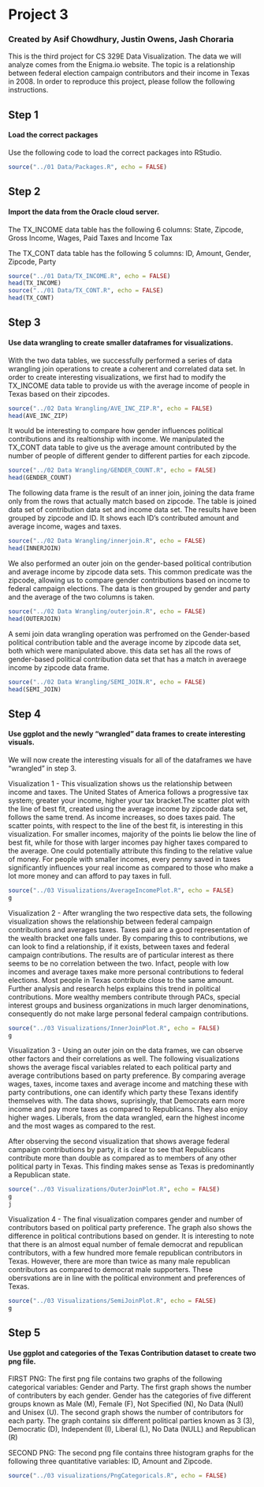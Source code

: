 # Project 3
### Created by Asif Chowdhury, Justin Owens, Jash Choraria
This is the third project for CS 329E Data Visualization. The data we will analyze comes from the Enigma.io website. The topic is a relationship between federal election campaign contributors and their income in Texas in 2008.
In order to reproduce this project, please follow the following instructions.

## Step 1
#### Load the correct packages
Use the following code to load the correct packages into RStudio.

```r
source("../01 Data/Packages.R", echo = FALSE)
```

## Step 2
#### Import the data from the Oracle cloud server.

The TX_INCOME data table has the following 6 columns: State, Zipcode, Gross Income, Wages, Paid Taxes and Income Tax

The TX_CONT data table has the following 5 columns: ID, Amount, Gender, Zipcode, Party
```r
source("../01 Data/TX_INCOME.R", echo = FALSE)
head(TX_INCOME)
source("../01 Data/TX_CONT.R", echo = FALSE)
head(TX_CONT)
```

## Step 3
#### Use data wrangling to create smaller dataframes for visualizations.
With the two data tables, we successfully performed a series of data wrangling join operations to create a coherent and correlated data set. In order to create interesting visualizations, we first had to modify the TX_INCOME data table to provide us with the average income of people in Texas based on their zipcodes.

```r
source("../02 Data Wrangling/AVE_INC_ZIP.R", echo = FALSE)
head(AVE_INC_ZIP)
```

It would be interesting to compare how gender influences political contributions and its realtionship with income. We manipulated the TX_CONT data table to give us the average amount contributed by the number of people of different gender to different parties for each zipcode. 

```r
source("../02 Data Wrangling/GENDER_COUNT.R", echo = FALSE)
head(GENDER_COUNT)
```

The following data frame is the result of an inner join, joining the data frame only from the rows that actually match based on zipcode. The table is joined data set of contribution data set and income data set. The results have been grouped by zipcode and ID. It shows each ID's contributed amount and average income, wages and taxes. 

```r
source("../02 Data Wrangling/innerjoin.R", echo = FALSE)
head(INNERJOIN)
```

We also performed an outer join on the gender-based political contribution and average income by zipcode data sets. This common predicate was the zipcode, allowing us to compare gender contributions based on income to federal campaign elections. The data is then grouped by gender and party and the average of the two columns is taken. 

```r
source("../02 Data Wrangling/outerjoin.R", echo = FALSE)
head(OUTERJOIN)
```

A semi join data wrangling operation was perfromed on the Gender-based political contribution table and the average income by zipcode data set, both which were manipulated above. this data set has all the rows of gender-based political contribution data set that has a match in averaege income by zipcode data frame.

```r
source("../02 Data Wrangling/SEMI_JOIN.R", echo = FALSE)
head(SEMI_JOIN)
```

## Step 4
#### Use ggplot and the newly "wrangled" data frames to create interesting visuals.

We will now create the interesting visuals for all of the dataframes we have "wrangled" in step 3.

Visualization 1 - This visualization shows us the relationship between income and taxes. The United States of America follows a progressive tax system; greater your income, higher your tax bracket.The scatter plot with the line of best fit, created using the average income by zipcode data set, follows the same trend. As income increases, so does taxes paid. The scatter points, with respect to the line of the best fit, is interesting in this visualization. For smaller incomes, majority of the points lie below the line of best fit, while for those with larger incomes pay higher taxes compared to the average. One could potentially attribute this finding to the relative value of money. For people with smaller incomes, every penny saved in taxes significantly influences your real income as compared to those who make a lot more money and can afford to pay taxes in full. 

```r
source("../03 Visualizations/AverageIncomePlot.R", echo = FALSE)
g
```

Visualization 2 - After wrangling the two respective data sets, the following visualization shows the relationship between federal campaign contributions and averages taxes. Taxes paid are a good representation of the wealth bracket one falls under. By comparing this to contributions, we can look to find a relationship, if it exists, between taxes and federal campaign contributions. The results are of particular interest as there seems to be no correlation between the two. Infact, people with low incomes and average taxes make more personal contributions to federal elections. Most people in Texas contribute close to the same amount. Further analysis and research helps explains this trend in political contributions. More wealthy members contribute through PACs, special interest groups and business organizations in much larger denominations, consequently do not make large personal federal campaign contributions.

```r
source("../03 Visualizations/InnerJoinPlot.R", echo = FALSE)
g
```

Visualization 3 - Using an outer join on the data frames, we can observe other factors and their correlations as well. The following visualizations shows the average fiscal variables related to each political party and average contributions based on party preference. By comparing average wages, taxes, income taxes and average income and matching these with party contributions, one can identify which party these Texans identify themselves with. The data shows, suprisingly, that Democrats earn more income and pay more taxes as compared to Republicans. They also enjoy higher wages. Liberals, from the data wrangled, earn the highest income and the most wages as compared to the rest.

After observing the second visualization that shows average federal campaign contributions by party, it is clear to see that Republicans contribute more than double as compared as to members of any other political party in Texas. This finding makes sense as Texas is predominantly a Republican state. 


```r
source("../03 Visualizations/OuterJoinPlot.R", echo = FALSE)
g
j
```

Visualization 4 - The final visualization compares gender and number of contributors based on political party preference. The graph also shows the difference in political contributions based on gender. It is interesting to note that there is an almost equal number of female democrat and republican contributors, with a few hundred more female republican contributors in Texas. However, there are more than twice as many male republican contributors as compared to democrat male supporters. These obersvations are in line with the political environment and preferences of Texas.  
```r
source("../03 Visualizations/SemiJoinPlot.R", echo = FALSE)
g
```

## Step 5
#### Use ggplot and categories of the Texas Contribution dataset to create two png file.

FIRST PNG: The first png file contains two graphs of the following categorical variables: Gender and Party. The first graph shows the number of contributers by each gender. Gender has the categories of five different groups known as Male (M), Female (F), Not Specified (N), No Data (Null) and Unisex (U).
The second graph shows the number of contributors for each party. The graph contains six different political parties known as 3 (3), Democratic (D), Independent (I), Liberal (L), No Data (NULL) and Republican (R)

SECOND PNG: The second png file contains three histogram graphs for the following three quantitative variables: ID, Amount and Zipcode.

```r
source("../03 visualizations/PngCategoricals.R", echo = FALSE)
```
